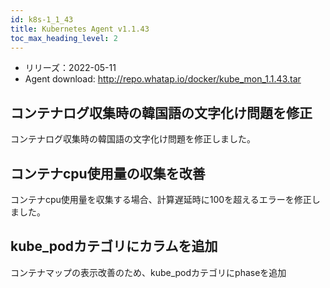 ```yaml
---
id: k8s-1_1_43
title: Kubernetes Agent v1.1.43
toc_max_heading_level: 2
---
```



-   リリーズ：2022-05-11
-   Agent download: http://repo.whatap.io/docker/kube_mon_1.1.43.tar

## コンテナログ収集時の韓国語の文字化け問題を修正

コンテナログ収集時の韓国語の文字化け問題を修正しました。 

## コンテナcpu使用量の収集を改善

コンテナcpu使用量を収集する場合、計算遅延時に100を超えるエラーを修正しました。 

## kube_podカテゴリにカラムを追加

コンテナマップの表示改善のため、kube_podカテゴリにphaseを追加
